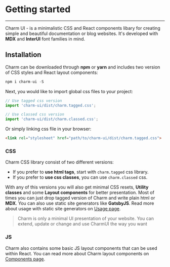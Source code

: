 # Getting started

---
Charm UI - is a minimalistic CSS and React components libary for creating simple and beautiful documentation or blog websites. It's developed with **MDX** and **InterUI** font families in mind.

## Installation
Charm can be downloaded through **npm** or **yarn** and includes two version of CSS styles and React layout components:

```js
npm i charm-ui -S
```

Next, you would like to import global css files to your project:

```js
// Use tagged css version
import 'charm-ui/dist/charm.tagged.css';

// Use classed css version
import 'charm-ui/dist/charm.classed.css';
```

Or simply linking css file in your browser:

```html
<link rel="stylesheet" href="path/to/charm-ui/dist/charm.tagged.css">
```

### CSS
Charm CSS library consist of two different versions:

* If you prefer to **use html tags**, start with `charm.tagged` css library.
* If you prefer to **use css classes**, you can use `charm.classed` css.

With any of this versions you will also get minimal CSS resets, **Utility classes** and some **Layout components** for better presentation. Most of times you can just drop tagged version of Charm and write plain html or **MDX**. You can also use static site generators like **GatsbyJS**. Read more about usage with static site generators on [Usage page](/usage/ "Usage").

> Charm is only a minimal UI presentation of your website. You can extend, update or change and use CharmUI the way you want

### JS
Charm also contains some basic JS layout components that can be used within React. You can read more about Charm layout components on [Components page](/components/ "Components").
